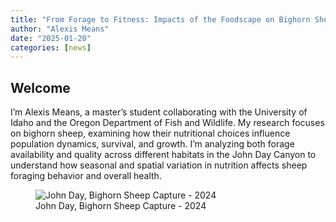 ```yaml
---
title: "From Forage to Fitness: Impacts of the Foodscape on Bighorn Sheep Demographics"
author: "Alexis Means"
date: "2025-01-20"
categories: [news]
---
```


## Welcome

I’m Alexis Means, a master’s student collaborating with the University of Idaho and the Oregon Department of Fish and Wildlife. My research focuses on bighorn sheep, examining how their nutritional choices influence population dynamics, survival, and growth. I’m analyzing both forage availability and quality across different habitats in the John Day Canyon to understand how seasonal and spatial variation in nutrition affects sheep foraging behavior and overall health.

![John Day, Bighorn Sheep Capture - 2024](images/Sheep%20Capture%202024-01.jpg)
